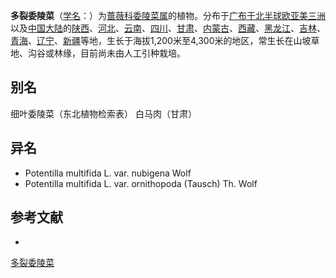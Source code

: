 {{Speciesbox
| name = 多裂委陵菜
| status = 
| status_system = 
| image =
| genus = Potentilla
| species = multifida
| authority = L.
| subdivision_ranks =[[变种|变种]]
| subdivision =
* 多裂委陵菜 ''P. m.'' var. ''multifida''
* [[掌叶多裂委陵菜|掌叶多裂委陵菜]] ''P. m.'' var. ''ornithopoda''
* [[矮生多裂委陵菜|矮生多裂委陵菜]] ''P. m.'' var. ''nubigena''
}}

'''多裂委陵菜'''（[[学名|学名]]：{{lang|la|''Potentilla multifida''}}）为[[蔷薇科|蔷薇科]][[委陵菜属|委陵菜属]]的植物。分布于[[广布于北半球欧亚美三洲|广布于北半球欧亚美三洲]]以及[[中国大陆|中国大陆]]的[[陕西|陕西]]、[[河北|河北]]、[[云南|云南]]、[[四川|四川]]、[[甘肃|甘肃]]、[[内蒙古|内蒙古]]、[[西藏|西藏]]、[[黑龙江|黑龙江]]、[[吉林|吉林]]、[[青海|青海]]、[[辽宁|辽宁]]、[[新疆|新疆]]等地，生长于海拔1,200米至4,300米的地区，常生长在山坡草地、沟谷或林缘，目前尚未由人工引种栽培。

== 别名 ==
细叶委陵菜（东北植物检索表） 白马肉（甘肃）

== 异名 ==
* Potentilla multifida L. var. nubigena Wolf
* Potentilla multifida L. var. ornithopoda (Tausch) Th. Wolf

== 参考文献 ==
<div class="references-small">
* {{cite web| url =http://www.bioinfo.cn/db05/KmzwSpecies.php?action=view&id=18681| title =多裂委陵菜（原变种）| work =《中国高等植物数据库全库》| publisher =中国科学院微生物研究所| author =昆明植物研究所| accessdate =2009-02-25| deadurl =yes| archiveurl =https://web.archive.org/web/20160305062216/http://www.bioinfo.cn/db05/KmzwSpecies.php?action=view&id=18681| archivedate =2016-03-05}}
</div>
{{Taxonbar|from=Q631992}}

[[Category:委陵菜属|多裂委陵菜]]


{{植物小作品}}